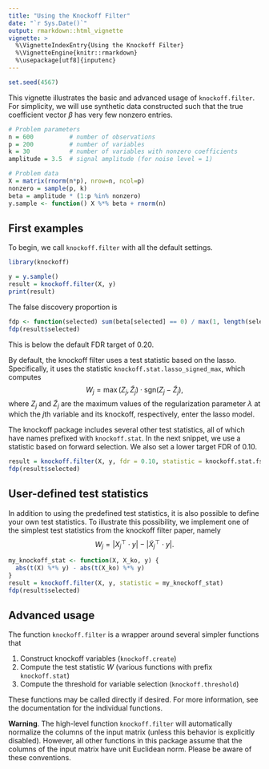 ```yaml
---
title: "Using the Knockoff Filter"
date: "`r Sys.Date()`"
output: rmarkdown::html_vignette
vignette: >
  %\VignetteIndexEntry{Using the Knockoff Filter}
  %\VignetteEngine{knitr::rmarkdown}
  %\usepackage[utf8]{inputenc}
---
```

```r
set.seed(4567)
```

This vignette illustrates the basic and advanced usage of `knockoff.filter`. For simplicity, we will use synthetic data constructed such that the true coefficient vector $\beta$ has very few nonzero entries.

```r
# Problem parameters
n = 600          # number of observations
p = 200          # number of variables
k = 30           # number of variables with nonzero coefficients
amplitude = 3.5  # signal amplitude (for noise level = 1)

# Problem data
X = matrix(rnorm(n*p), nrow=n, ncol=p)
nonzero = sample(p, k)
beta = amplitude * (1:p %in% nonzero)
y.sample <- function() X %*% beta + rnorm(n)
```

First examples
--------------

To begin, we call `knockoff.filter` with all the default settings.
```r
library(knockoff)

y = y.sample()
result = knockoff.filter(X, y)
print(result)
```

The false discovery proportion is
```r
fdp <- function(selected) sum(beta[selected] == 0) / max(1, length(selected))
fdp(result$selected)
```
This is below the default FDR target of 0.20.

By default, the knockoff filter uses a test statistic based on the lasso. Specifically, it uses the statistic `knockoff.stat.lasso_signed_max`, which computes
$$
W_j = \max(Z_j, \tilde{Z}_j) \cdot \mathrm{sgn}(Z_j - \tilde{Z}_j),
$$
where $Z_j$ and $\tilde{Z}_j$ are the maximum values of the regularization parameter $\lambda$ at which the $j$th variable and its knockoff, respectively, enter the lasso model.

The knockoff package includes several other test statistics, all of which have names prefixed with `knockoff.stat`. In the next snippet, we use a statistic based on forward selection. We also set a lower target FDR of 0.10.
```r
result = knockoff.filter(X, y, fdr = 0.10, statistic = knockoff.stat.fs)
fdp(result$selected)
```

User-defined test statistics
----------------------------

In addition to using the predefined test statistics, it is also possible to define your own test statistics. To illustrate this possibility, we implement one of the simplest test statistics from the knockoff filter paper, namely
$$
W_j = \left|X_j^\top \cdot y\right| - \left|\tilde{X}_j^\top \cdot y\right|.
$$

```r
my_knockoff_stat <- function(X, X_ko, y) {
  abs(t(X) %*% y) - abs(t(X_ko) %*% y)
}
result = knockoff.filter(X, y, statistic = my_knockoff_stat)
fdp(result$selected)
```

Advanced usage
--------------

The function `knockoff.filter` is a wrapper around several simpler functions that

1. Construct knockoff variables (`knockoff.create`)
2. Compute the test statistic $W$ (various functions with prefix `knockoff.stat`)
3. Compute the threshold for variable selection (`knockoff.threshold`)

These functions may be called directly if desired. For more information, see the documentation for the individual functions.

**Warning**. The high-level function `knockoff.filter` will automatically normalize the columns of the input matrix (unless this behavior is explicitly disabled). However, all other functions in this package assume that the columns of the input matrix have unit Euclidean norm. Please be aware of these conventions.